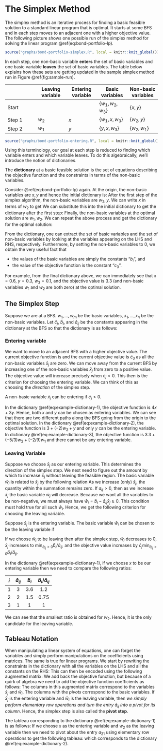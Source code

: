 # The Simplex Method

The simplex method is an iterative process for finding a basic feasible solution to a standard linear program that is optimal. It starts at some BFS and in each step moves to an adjacent one with a higher objective value. The following picture shows one possible run of the simplex method for solving the linear program \@ref(eq:bond-portfolio-lp).

```r

source("graphs/bond-portfolio-simplex.R", local = knitr::knit_global())

```

In each step, one non-basic variable **enters** the set of basic variables and one basic variable **leaves** the set of basic variables. The table below explains how these sets are getting updated in the sample simplex method run in Figure \@ref(fig:sample-run).

|  | Leaving variable | Entering variable | Basic variables | Non-basic variables |
| - | - | - | - | - |
| Start |  |  | $\{w_1, w_2, w_3\}$ | $\{x, y\}$ |
| Step 1 | $w_2$ | $x$ | $\{w_1, x, w_3\}$ |$\{w_2, y\}$ | 
| Step 2 | $w_1$ | $y$ | $\{y, x, w_3\}$ |$\{w_2, w_1\}$ | 

```r

source("graphs/bond-portfolio-entering.R", local = knitr::knit_global())

```

Using this terminology, our goal at each step is reduced to finding which variable enters and which variable leaves. 
To do this algebraically, we'll introduce the notion of dictionaries. 

::: {.definition}
The **dictionary** at a basic feasible solution is the set of equations describing the objective function and the constraints in terms of the non-basic variables. 
:::

::: {.example #dictionaries}
Consider \@ref(eq:bond-portfolio-lp) again. At the origin, the non-basic variables are $x, y$ and hence the initial dictionary is:
\begin{equation}
  \begin{array}{rlrrrrr}
  \mbox{objective} & = & 0 & + & 4x & + & 3y \\
  w_1 & = & 3.6 & - & 3x & - & 6y \\
  w_2 & = & 1.5 & - & 2x & - & y \\
  w_3 & = & 1 & - & x & - & y.
  \end{array}
  (\#eq:example-dictionary-1)
\end{equation}
After the first step of the simplex algorithm, the non-basic variables are $w_2, y$. We can write $x$ in terms of $w_2$ to get 
\begin{equation*}
  x = 0.75 - 0.5 w_2 - 0.5 y
\end{equation*}
We can substitute this into the initial dictionary to get the dictionary after the first step: 
\begin{equation}
  \begin{array}{rlrrrrr}
  \mbox{objective} & = & 3 & + & (-2)w_2 & + & y \\
  w_1 & = & 1.35 & - & (-1.5) w_2 & - & 4.5y \\
  x & = & 0.75 & - & 0.5 w_2 & - & 0.5y \\
  w_3 & = & 0.25 & - & (-0.5) w_2 & - & 0.5y.
  \end{array}
  (\#eq:example-dictionary-2)
\end{equation}
Finally, the non-basic variables at the optimal solution are $w_1, w_2$. 
We can repeat the above process and get the dictionary for the optimal solution:
\begin{equation}
  \begin{array}{rlrrrrr}
  \mbox{objective} & = & 3.3 & + & (-5/3)w_2 & + & (-2/9)w_1 \\
  y & = & 0.3 & - & (-1/3) w_2 & - & 2/9 w_1 \\
  x & = & 0.6 & - & 2/3 w_2 & - & (-1/9) w_1 \\
  w_3 & = & 0.1 & - & (-1/3) w_2 & - & (-1/9) w_1.
  \end{array}
  (\#eq:example-dictionary-3)
\end{equation}
:::

::: {.remark} 
From the dictionary, one can extract the set of basic variables and the set of non-basic variables by looking at the variables appearing on the LHS and RHS, respectively. Furthermore, by setting the non-basic variables to 0, we obtain the very useful fact that 

- the values of the basic variables are simply the constants "$b_i$", and 
- the value of the objective function is the constant "$c_0$".

For example, from the final dictionary above, we can immediately see that $x = 0.6$, $y = 0.3$, $w_3 = 0.1$, and the objective value is $3.3%$ (and non-basic variables $w_1$ and $w_2$ are both zero) at the optimal solution.
:::


## The Simplex Step

Suppose we are at a BFS.
\Let $\bar{w}_1, \dots, \bar{w}_m$ be the basic variables, $\bar{x}_1, \dots, \bar{x}_n$ be the non-basic variables. Let $\bar{c}_j$, $\bar{b}_i$, and $\bar{a}_{ij}$ be the constants appearing in the dictionary at the BFS so that the dictionary is as follows:
\begin{equation}
  \begin{array}{rrrrrrrrrr}
  \mbox{objective} & = & \bar{c}_0 & + & \bar{c}_1\bar{x}_1 & + & \dots & + & \bar{c}_n\bar{x}_n \\
      \bar{w}_1 & = & \bar{b}_1 & - & \bar{a}_{11} \bar{x}_1 & - & \dots & - & \bar{a}_{1n} \bar{x}_n \\
      \bar{w}_2 & = & \bar{b}_2 & - & \bar{a}_{21} \bar{x}_1 & - & \dots & - & \bar{a}_{2n} \bar{x}_n \\
      & & & & & \vdots &  \\
      \bar{w}_m & = & \bar{b}_m & - & \bar{a}_{m1} \bar{x}_1 & - & \dots & - & \bar{a}_{mn} \bar{x}_n 
  \end{array} 
  (\#eq:standard-dictionary)
\end{equation}

### Entering variable 

We want to move to an adjacent BFS with a higher objective value. 
The current objective function is 
\begin{align*}
  \bar{c}_0  +  \bar{c}_1\bar{x}_1  +  \dots  +  \bar{c}_n\bar{x}_n.
\end{align*}
and the current objective value is $\bar{c}_0$ as all the non-basic variables $\bar{x}_j$ are zero. 
We can move away from the current BFS by increasing one of the non-basic variables $\bar{x}_j$ from zero to a positive value. The objective value will increase precisely when $\bar{c}_j > 0$. This then is the criterion for choosing the entering variable. We can think of this as choosing the *direction* of the simplex step.

::: {.proposition #entering-variable name="Entering variable"}
A non-basic variable $\bar{x}_j$ can be entering if $\bar{c}_j > 0$.
:::

::: {.example}
In the dictionary \@ref(eq:example-dictionary-1), the objective function is $4x + 3y$. Hence, both $x$ and $y$ can be chosen as entering variables. We can see that there are two different paths along the BFS going from the origin to the optimal solution. In the dictionary \@ref(eq:example-dictionary-2), the objective function is $3 + (-2)w_2 + y$ and only $y$ can be the entering variable. In dictionary \@ref(eq:example-dictionary-3), the objective function is $3.3 + (-5/3)w_2 + (-2/9)w_1$ and there cannot be any entering variable.
:::

### Leaving Variable

Suppose we choose $\bar{x}_j$ as our entering variable. 
This determines the direction of the simplex step.
We next need to figure out the amount by which to increase $\bar{x}_j$ without leaving the feasible region.
The basic variable $\bar{w}_i$ is related to $\bar{x}_j$ by the following relation
\begin{align*}
  \bar{w}_i = \bar{b}_i - \bar{a}_{ij} \bar{x}_j - \sum \limits_{k = 1, k \neq j}^{n}  \bar{a}_{ik} \bar{x}_k.
\end{align*}
As we increase (only) $\bar{x}_j$, the quantity within the summation remains zero. 
If $a_{ij} > 0$, then as we increase $\bar{x}_j$ the basic variable $\bar{w}_j$ will decrease. 
Because we want all the variables to be non-negative, we must always have $\bar{w}_i = \bar{b}_i - \bar{a}_{ij} \bar{x}_j \ge 0$. 
This condition must hold true for all such $\bar{w}_i$. 
Hence, we get the following criterion for choosing the leaving variable.

::: {.proposition #leaving-variable name="Leaving variable"}
Suppose $\bar{x}_j$ is the entering variable. 
The basic variable $\bar{w}_i$ can be chosen to be the leaving variable if 
\begin{align*}
  i = {\arg \min} _{\bar{a}_{ij} > 0} \dfrac{\bar{b}_i}{\bar{a}_{ij}}.
\end{align*}
:::

If we choose $\bar{w}_i$ to be leaving then after the simplex step, $\bar{w}_i$ decreases to $0$, $\bar{x}_j$ increases to $\min_{\bar{a}_{ij} > 0} {\bar{b}_i}/{\bar{a}_{ij}}$, and the objective value increases by $\bar{c}_j \min_{\bar{a}_{ij} > 0} {\bar{b}_i}/{\bar{a}_{ij}}$.

::: {.example}
In the dictionary \@ref(eq:example-dictionary-1), if we choose $x$ to be our entering variable then we need to compare the following ratios:

| $i$ | $\bar{a}_{ij}$ | $\bar{b}_i$ | $\bar{b}_i/\bar{a}_{ij}$ | 
| :-: | :-: | :-: | :-: | 
| 1 | 3 | 3.6 | 1.2 |
| 2 | 2 | 1.5 | 0.75 |
| 3 | 1 | 1 | 1 |  
:::

We can see that the smallest ratio is obtained for $w_2$. Hence, it is the only candidate for the leaving variable.


## Tableau Notation

When manipulating a linear system of equations, one can forget the variables and simply perform manipulations on the coefficients using matrices. 
The same is true for linear programs. 
We start by rewriting the constraints in the dictionary with all the variables on the LHS and all the constants on the RHS:
\begin{equation}
  \begin{array}{rrrrrrrrrrrrrr}
      \bar{a}_{11} \bar{x}_1 & + & \dots & + & \bar{a}_{1n} \bar{x}_n & + & \bar{w}_1 & & & & & & = &  \bar{b}_1\\
      \bar{a}_{21} \bar{x}_1 & + & \dots & + & \bar{a}_{2n} \bar{x}_n & & & + & \bar{w}_2 & & & & = &  \bar{b}_2\\
      & & & & & \vdots &  \\
      \bar{a}_{m1} \bar{x}_1 & + & \dots & + & \bar{a}_{mn} \bar{x}_n & & & & & & + & \bar{w}_m & = & \bar{b}_m\\
  \end{array} 
  (\#eq:standard-tableau)
\end{equation}
This can then be encoded using the following augmented matrix:
\begin{equation*}
  \begin{array}{rrrrrrrrrrr|r}
      \bar{a}_{11}  & & \dots & & \bar{a}_{1n}  & 1 & & & & & &\bar{b}_1\\
      \bar{a}_{21}  & & \dots & & \bar{a}_{2n}  & & & 1 & & & &\bar{b}_2\\
      & & & & & \vdots &  \\
      \bar{a}_{m1}  & & \dots & & \bar{a}_{mn}  & & & & & & 1 &\bar{b}_m\\
  \end{array}
\end{equation*}
We add back the objective function, but because of a quirk of algebra we need to add the objective function coefficients as follows:
\begin{equation*}
 \begin{array}{rrrrrrrrrrr|r}
      \bar{a}_{11}  & & \dots & & \bar{a}_{1n}  & 1 & & & & & &\bar{b}_1\\
      \bar{a}_{21}  & & \dots & & \bar{a}_{2n}  & & & 1 & & & &\bar{b}_2\\
      & & & & & \vdots &  \\
      \bar{a}_{m1}  & & \dots & & \bar{a}_{mn}  & & & & & & 1 &\bar{b}_m\\ \hline
      \bar{c}_1  & & \dots & & \bar{c}_{n}  & 0 & & 0 & \dots & & 0 &-\bar{c}_0
  \end{array} 
\end{equation*}
The columns in this augmented matrix correspond to the variables $\bar{x}_j$ and $\bar{w}_i$. The columns with the *pivots* correspond to the basic variables. 
If $\bar{x}_j$ is the entering variable and $\bar{w}_i$ is the leaving variable, then *we simply perform elementary row operations and turn the entry $\bar{a}_{ij}$ into a pivot for its column*. Hence, the simplex step is also called the **pivot step**.

::: {.example}
The tableau corresponding to the dictionary \@ref(eq:example-dictionary-1) is as follows:
\begin{equation*}
  \begin{array}{lllll|l}
    3 & 6 & 1 & 0 & 0 & 3.6 \\
    \boxed{2} & 1 & 0 & 1 & 0 & 1.5 \\
    1  & 1 & 0 & 0 & 1 & 1 \\ \hline 
    4 & 3 & 0 & 0 & 0 & 0
  \end{array}
\end{equation*}
If we choose $x$ as the entering variable and $w_2$ as the leaving variable then we need to pivot about the entry $a_{21}$ using elementary row operations to get the following tableau:
\begin{equation*}
  \begin{array}{lllll|l}
    0 & 4.5 & 1 & -1.5 & 0 & 1.35 \\
    \boxed{1} & 0.5 & 0 & 0.5 & 0 & 0.75 \\
    0  & 0.5 & 0 & -0.5 & 1 & 0.25 \\ \hline
    0 & 1 & 0 & -2 & 0 & -3
  \end{array}
\end{equation*}
which corresponds to the dictionary \@ref(eq:example-dictionary-2).
:::
